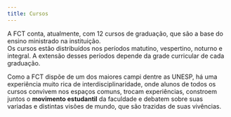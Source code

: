 ```yaml
---
title: Cursos
---
```



A FCT conta, atualmente, com 12 cursos de graduação, que são a base do ensino ministrado na instituição.  
Os cursos estão distribuídos nos períodos matutino, vespertino, noturno e integral.
A extensão desses períodos depende da grade curricular de cada graduação.

Como a FCT dispõe de um dos maiores campi dentre as UNESP, há uma experiência muito rica de interdisciplinaridade,
onde alunos de todos os cursos convivem nos espaços comuns, trocam experiências, constroem juntos o **movimento estudantil** da
faculdade e debatem sobre suas variadas e distintas visões de mundo, que são trazidas de suas vivências.

<CoursesTable />
